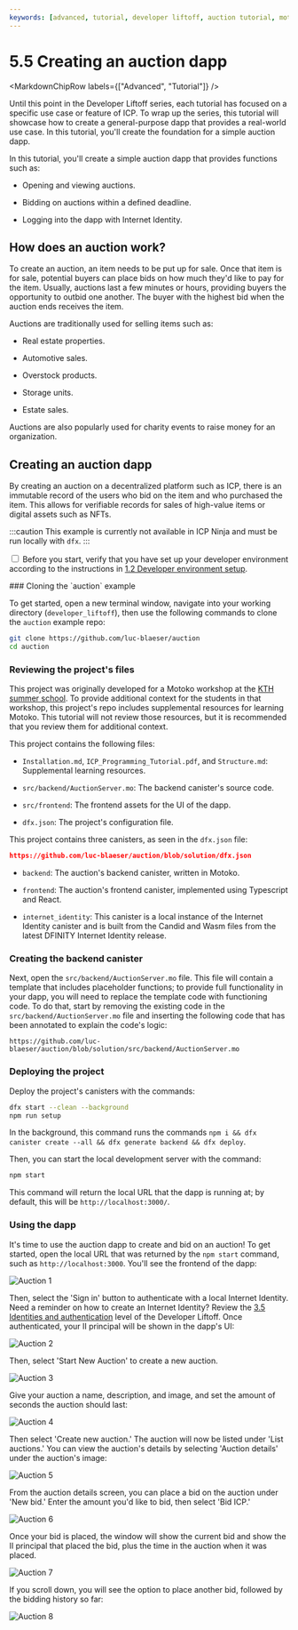 ```yaml
---
keywords: [advanced, tutorial, developer liftoff, auction tutorial, motoko fullstack dapp, motoko dapp, sample dapp]
---
```




# 5.5 Creating an auction dapp

<MarkdownChipRow labels={["Advanced", "Tutorial"]} />

Until this point in the Developer Liftoff series, each tutorial has focused on a specific use case or feature of ICP. To wrap up the series, this tutorial will showcase how to create a general-purpose dapp that provides a real-world use case. In this tutorial, you'll create the foundation for a simple auction dapp.

In this tutorial, you'll create a simple auction dapp that provides functions such as:

- Opening and viewing auctions.

- Bidding on auctions within a defined deadline.

- Logging into the dapp with Internet Identity.

## How does an auction work?

To create an auction, an item needs to be put up for sale. Once that item is for sale, potential buyers can place bids on how much they'd like to pay for the item. Usually, auctions last a few minutes or hours, providing buyers the opportunity to outbid one another. The buyer with the highest bid when the auction ends receives the item.

Auctions are traditionally used for selling items such as:

- Real estate properties.

- Automotive sales.

- Overstock products.

- Storage units.

- Estate sales.

Auctions are also popularly used for charity events to raise money for an organization.

## Creating an auction dapp

By creating an auction on a decentralized platform such as ICP, there is an immutable record of the users who bid on the item and who purchased the item. This allows for verifiable records for sales of high-value items or digital assets such as NFTs.


<AdornedTabs>
<TabItem label="Prerequisites">

:::caution
This example is currently not available in ICP Ninja and must be run locally with `dfx`.
:::

<input type="checkbox"/> Before you start, verify that you have set up your developer environment according to the instructions in <a href="docs/tutorials/developer-liftoff/level-1/1.2-dev-env"> 1.2 Developer environment setup</a>.

</TabItem>
</AdornedTabs>
### Cloning the `auction` example

To get started, open a new terminal window, navigate into your working directory (`developer_liftoff`), then use the following commands to clone the `auction` example repo:

```bash
git clone https://github.com/luc-blaeser/auction
cd auction
```

### Reviewing the project's files

This project was originally developed for a Motoko workshop at the [KTH summer school](https://cysep.conf.kth.se/). To provide additional context for the students in that workshop, this project's repo includes supplemental resources for learning Motoko. This tutorial will not review those resources, but it is recommended that you review them for additional context.

This project contains the following files:

- `Installation.md`, `ICP_Programming_Tutorial.pdf`, and `Structure.md`: Supplemental learning resources.

- `src/backend/AuctionServer.mo`: The backend canister's source code.

- `src/frontend`: The frontend assets for the UI of the dapp.

- `dfx.json`: The project's configuration file.

This project contains three canisters, as seen in the `dfx.json` file:

```json title="dfx.json" reference
https://github.com/luc-blaeser/auction/blob/solution/dfx.json

```

- `backend`: The auction's backend canister, written in Motoko.

- `frontend`: The auction's frontend canister, implemented using Typescript and React.

- `internet_identity`: This canister is a local instance of the Internet Identity canister and is built from the Candid and Wasm files from the latest DFINITY Internet Identity release.

### Creating the backend canister

Next, open the `src/backend/AuctionServer.mo` file. This file will contain a template that includes placeholder functions; to provide full functionality in your dapp, you will need to replace the template code with functioning code. To do that, start by removing the existing code in the `src/backend/AuctionServer.mo` file and inserting the following code that has been annotated to explain the code's logic:

```motoko no-repl title="src/backend/AuctionServer.mo" reference
https://github.com/luc-blaeser/auction/blob/solution/src/backend/AuctionServer.mo

```

### Deploying the project

Deploy the project's canisters with the commands:

```bash
dfx start --clean --background
npm run setup
```

In the background, this command runs the commands `npm i && dfx canister create --all && dfx generate backend && dfx deploy`.

Then, you can start the local development server with the command:

```bash
npm start
```

This command will return the local URL that the dapp is running at; by default, this will be `http://localhost:3000/`.

### Using the dapp

It's time to use the auction dapp to create and bid on an auction! To get started, open the local URL that was returned by the `npm start` command, such as `http://localhost:3000`. You'll see the frontend of the dapp:

![Auction 1](../_attachments/auction-1.png)

Then, select the 'Sign in' button to authenticate with a local Internet Identity. Need a reminder on how to create an Internet Identity? Review the [3.5 Identities and authentication](/docs/tutorials/developer-liftoff/level-3/3.5-identities-and-auth) level of the Developer Liftoff. Once authenticated, your II principal will be shown in the dapp's UI:

![Auction 2](../_attachments/auction-2.png)

Then, select 'Start New Auction' to create a new auction.

![Auction 3](../_attachments/auction-3.png)

Give your auction a name, description, and image, and set the amount of seconds the auction should last:

![Auction 4](../_attachments/auction-4.png)

Then select 'Create new auction.' The auction will now be listed under 'List auctions.' You can view the auction's details by selecting 'Auction details' under the auction's image:

![Auction 5](../_attachments/auction-5.png)

From the auction details screen, you can place a bid on the auction under 'New bid.' Enter the amount you'd like to bid, then select 'Bid ICP.'

![Auction 6](../_attachments/auction-6.png)

Once your bid is placed, the window will show the current bid and show the II principal that placed the bid, plus the time in the auction when it was placed.

![Auction 7](../_attachments/auction-7.png)

If you scroll down, you will see the option to place another bid, followed by the bidding history so far:

![Auction 8](../_attachments/auction-8.png)



<TutorialFooter />
